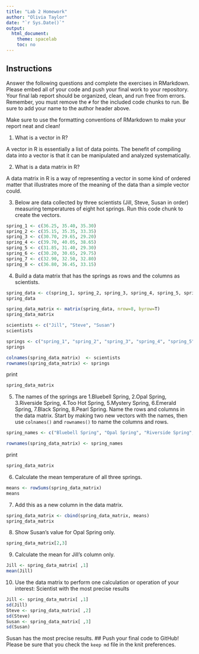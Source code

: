 ```yaml
---
title: "Lab 2 Homework"
author: "Olivia Taylor"
date: "`r Sys.Date()`"
output:
  html_document:
    theme: spacelab
    toc: no
---
```


## Instructions
Answer the following questions and complete the exercises in RMarkdown. Please embed all of your code and push your final work to your repository. Your final lab report should be organized, clean, and run free from errors. Remember, you must remove the `#` for the included code chunks to run. Be sure to add your name to the author header above.  

Make sure to use the formatting conventions of RMarkdown to make your report neat and clean!  

1. What is a vector in R?  

A vector in R is essentially a list of data points. The benefit of compiling data into a vector is that it can be manipulated and analyzed systematically.  

2. What is a data matrix in R?  

A data matrix in R is a way of representing a vector in some kind of ordered matter that illustrates more of the meaning of the data than a simple vector could. 

3. Below are data collected by three scientists (Jill, Steve, Susan in order) measuring temperatures of eight hot springs. Run this code chunk to create the vectors.  
```r
spring_1 <- c(36.25, 35.40, 35.30)
spring_2 <- c(35.15, 35.35, 33.35)
spring_3 <- c(30.70, 29.65, 29.20)
spring_4 <- c(39.70, 40.05, 38.65)
spring_5 <- c(31.85, 31.40, 29.30)
spring_6 <- c(30.20, 30.65, 29.75)
spring_7 <- c(32.90, 32.50, 32.80)
spring_8 <- c(36.80, 36.45, 33.15)
```

4. Build a data matrix that has the springs as rows and the columns as scientists.  

```r
spring_data <- c(spring_1, spring_2, spring_3, spring_4, spring_5, spring_6, spring_7, spring_8)
spring_data
```
```r
spring_data_matrix <- matrix(spring_data, nrow=8, byrow=T)
spring_data_matrix
```


```r
scientists <- c("Jill", "Steve", "Susan")
scientists
```

```r
springs <- c("spring_1", "spring_2", "spring_3", "spring_4", "spring_5", "spring_6", "spring_7", "spring_8")
springs
```
```r
colnames(spring_data_matrix)  <- scientists
rownames(spring_data_matrix) <- springs
```
print
```r
spring_data_matrix
```

5. The names of the springs are 1.Bluebell Spring, 2.Opal Spring, 3.Riverside Spring, 4.Too Hot Spring, 5.Mystery Spring, 6.Emerald Spring, 7.Black Spring, 8.Pearl Spring. Name the rows and columns in the data matrix. Start by making two new vectors with the names, then use `colnames()` and `rownames()` to name the columns and rows.
```r
spring_names <- c("Bluebell Spring", "Opal Spring", "Riverside Spring", "Too Hot Spring", "Mystery Spring", "Emerald Spring", "Black Spring", "Pearl Spring")
```
```r
rownames(spring_data_matrix) <- spring_names
```
print
```r
spring_data_matrix
```


6. Calculate the mean temperature of all three springs.
```r
means <- rowSums(spring_data_matrix)
means
```

7. Add this as a new column in the data matrix.  
```r
spring_data_matrix <- cbind(spring_data_matrix, means)
spring_data_matrix
```

8. Show Susan's value for Opal Spring only.
```r
spring_data_matrix[2,3]
```

9. Calculate the mean for Jill's column only.  
```r
Jill <- spring_data_matrix[ ,1]
mean(Jill)
```


10. Use the data matrix to perform one calculation or operation of your interest: Scientist with the most precise results
```r
Jill <- spring_data_matrix[ ,1]
sd(Jill)
Steve <- spring_data_matrix[ ,2]
sd(Steve)
Susan <- spring_data_matrix[ ,3]
sd(Susan)
```
Susan has the most precise results. 
## Push your final code to GitHub!
Please be sure that you check the `keep md` file in the knit preferences.  
